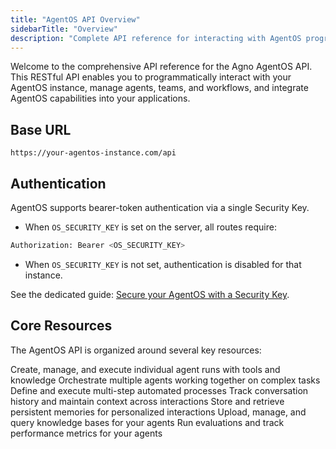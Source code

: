 ```yaml
---
title: "AgentOS API Overview"
sidebarTitle: "Overview"
description: "Complete API reference for interacting with AgentOS programmatically"
---
```


Welcome to the comprehensive API reference for the Agno AgentOS API. This RESTful API enables you to programmatically interact with your AgentOS instance, manage agents, teams, and workflows, and integrate AgentOS capabilities into your applications.

## Base URL

```
https://your-agentos-instance.com/api
```

## Authentication

AgentOS supports bearer-token authentication via a single Security Key.

- When `OS_SECURITY_KEY` is set on the server, all routes require:

```bash
Authorization: Bearer <OS_SECURITY_KEY>
```

- When `OS_SECURITY_KEY` is not set, authentication is disabled for that instance.

See the dedicated guide: [Secure your AgentOS with a Security Key](/agent-os/security).

## Core Resources

The AgentOS API is organized around several key resources:

<CardGroup cols={2}>
  <Card
    title="Agents"
    icon="robot"
    href="/reference-api/schema/agents/get-agents"
  >
    Create, manage, and execute individual agent runs with tools and knowledge
  </Card>
  <Card title="Teams" icon="users" href="/reference-api/schema/teams/get-teams">
    Orchestrate multiple agents working together on complex tasks
  </Card>
  <Card
    title="Workflows"
    icon="diagram-project"
    href="/reference-api/schema/workflows/get-workflows"
  >
    Define and execute multi-step automated processes
  </Card>
  <Card
    title="Sessions"
    icon="clock"
    href="/reference-api/schema/sessions/get-sessions"
  >
    Track conversation history and maintain context across interactions
  </Card>
  <Card
    title="Memory"
    icon="brain"
    href="/reference-api/schema/memory/get-memory"
  >
    Store and retrieve persistent memories for personalized interactions
  </Card>
  <Card
    title="Knowledge"
    icon="book"
    href="/reference-api/schema/knowledge/get-content"
  >
    Upload, manage, and query knowledge bases for your agents
  </Card>
  <Card
    title="Evals"
    icon="chart-bar"
    href="/reference-api/schema/evals/get-eval-runs"
  >
    Run evaluations and track performance metrics for your agents
  </Card>
</CardGroup>
